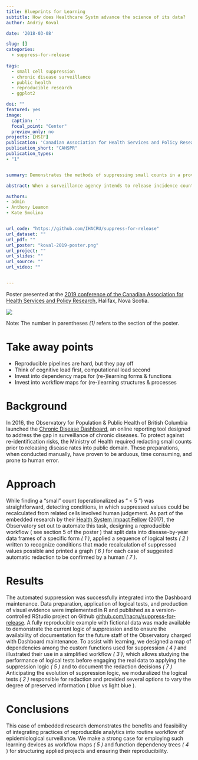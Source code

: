 ```yaml
---
title: Blueprints for Learning
subtitle: How does Healthcare Systm advance the science of its data?
author: Andriy Koval

date: '2018-03-08'

slug: []
categories:
  - suppress-for-release
  
tags:
  - small cell suppression
  - chronic disease surveillance
  - public health
  - reproducible research
  - ggplot2

doi: ""
featured: yes
image: 
  caption: ''
  focal_point: "Center"
  preview_only: no
projects: [HSIF]
publication: 'Canadian Association for Health Services and Policy Research'
publication_short: "CAHSPR"
publication_types:
- "1"


summary: Demonstrates the methods of suppressing small counts in a provincial surveillance system in preparation of data for public release.

abstract: When a surveillance agency intends to release incidence counts of some health conditions (like in BC [Chronic Disease Dashboard](http://www.bccdc.ca/health-info/disease-system-statistics/chronic-disease-dashboard)), one must take precaution NOT to disclose values considered "too small", which may present a privacy/re-identification risk. Howeever, redacted values sometimes can be re-calculated from the context, so an analyst must detect these patterns and redact more values in order to remove the possiblity of re-calculation. To avoid manual redaction, which is prone to human error and lacks transparency, [BC Observatory for Population and Public Health](http://www.bccdc.ca/our-services/programs/bc-observatory-for-pop-public-health) has developed a suite of R functions to arrive at recommendation for redaction automatically, based on logical tests developed for standard data forms.

authors:
- admin
- Anthony Leamon
- Kate Smolina


url_code: "https://github.com/IHACRU/suppress-for-release"
url_dataset: ""
url_pdf: ""
url_poster: "koval-2019-poster.png"
url_project: ""
url_slides: ""
url_source: ""
url_video: ""


---
```


Poster presented at the [2019 conference of the Canadian Association for Health Services and Policy Research](https://www.cahspr.ca/en/conferences), Halifax, Nova Scotia. 


![](koval-2019-poster.png)

Note: The number in parentheses _(1)_ refers to the section of the poster.  

# Take away points

 -  Reproducible pipelines are hard, but they pay off
 -  Think of cognitive load first, computational load second
 -  Invest into dependency maps for (re-)learning forms & functions
 -  Invest into workflow maps for (re-)learning structures & processes

# Background  
      
In 2016, the Observatory for Population & Public Health of British Columbia launched the [Chronic Disease Dashboard](http://www.bccdc.ca/health-info/disease-system-statistics/chronic-disease-dashboard), an online reporting tool designed to address the gap in surveillance of chronic diseases. To protect against re-identification risks, the Ministry of Health required redacting small counts prior to releasing disease rates into public domain. These preparations, when conducted manually, have proven to be arduous, time consuming, and prone to human error. 

# Approach 

While finding a “small” count  (operationalized as “ < 5 ”) was straightforward, detecting conditions, in which suppressed values could be recalculated from related cells involved human judgement. As part of the embedded research by their [Health System Impact Fellow](http://www.cihr-irsc.gc.ca/e/50660.html) (2017), the Observatory set out to automate this task, designing a reproducible workflow ( see section 5 of the poster ) that split data into disease-by-year data frames of a specific form _( 1 )_,  applied a sequence of logical tests _( 2 )_ written to recognize conditions that made recalculation of suppressed values possible and printed a graph _( 6 )_ for each case of suggested automatic redaction to be confirmed by a human _( 7 )_. 

# Results 

The automated suppression was successfully integrated into the Dashboard maintenance. Data preparation, application of logical tests, and production of visual evidence were implemented in R and published as a version-controlled RStudio project on Github [github.com/ihacru/suppress-for-release](https://github.com/IHACRU/suppress-for-release).     A fully reproducible example with fictional data was made available to demonstrate the current logic of suppression and to ensure the availability of documentation for the future staff of the Observatory charged with Dashboard maintenance. To assist with learning, we designed a map of dependencies among the custom functions used for suppression _( 4 )_ and illustrated their use in a simplified workflow _( 3 )_, which allows studying the performance of logical tests before engaging the real data to applying the suppression logic _( 5 )_  and to document the redaction decisions _( 7 )_ Anticipating the evolution of suppression logic, we moduralized the logical tests _( 2 )_ responsible for redaction and provided several options to vary the degree of preserved information ( blue  vs light blue ). 

# Conclusions

This case of embedded research demonstrates the benefits and feasibility of integrating practices of reproducible analytics into routine workflow of epidemiological surveillance. We make a strong case for employing such learning devices as workflow maps _( 5 )_ and function dependency trees _( 4 _) for structuring applied projects and ensuring their reproducibility. 




